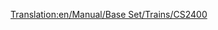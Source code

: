 [[Translation:en/Manual/Base Set/Trains/CS2400]]
{{pl/pociągi|Image=[[File:en/Cs2400.png]]
|Cost=£18,750 ($37.500)
|Speed=112 km/h (70 mph)
|Weight=120 t
|Power=2,400 hp (1,790 kW)
|Annual=£1,599 ($3.198)
|Designed=1965
|Lifespan=20 
|Capacity=N/A
|Description=Ten silnik jest szybszy, tańszy i mocniejszy niż [[pl/Manual/Base Set/Trains/MJS 1000|MJS 1000]]. Nadaje się do pociągów pasażerskich lub lekkich towarowych.
|Real-life=Brak konkretnego prototypu, ale CS2400 jest oparty na jednym z diesli [http://en.wikipedia.org/wiki/Hood_unit "Hood"] . 
}}